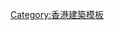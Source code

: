 {{Navbox
|name = 香港政府合署
|image = [[File:Regional Emblem of Hong Kong.svg|50px|香港特別行政區區徽]]
|title = [[香港政府合署|香港政府合署及政府大樓]]
|bodyclass = hlist

|group1 = [[香港島西選區|香港島西]]及[[離島區]]
|list1 =
* [[律政中心]]
* [[香港特別行政區政府總部 (建築物)|政府總部]]
* [[海港政府大樓]]
* [[金鐘道政府合署]]
* [[大澳政府合署]]
* [[坪洲政府合署]]
* [[梅窩政府合署]]

|group2 = [[香港島東選區|香港島東]]
|list2 =
* [[灣仔政府大樓]]（[[入境事務大樓]]
* [[稅務大樓]]）
* [[修頓中心]]
* [[北角政府合署]]
* [[水務署大樓及懲教總部大樓]]{{small|（興建中）}}

|group3 = [[九龍西]]
|list3 =
* [[九龍政府合署]]
* [[西九龍政府合署]]
* [[旺角政府合署]]
* [[深水埗政府合署]]
* [[長沙灣政府合署]]
* [[荔枝角政府合署]]
* [[庫務大樓]]
* [[渠務署辦公大樓]]{{small|（興建中）}}

|group4 = [[九龍中選區|九龍中]]
|list4 =
* [[何文田政府合署]]
* [[馬頭角道政府合署]]
* [[土瓜灣市政大廈暨政府合署]]
* [[九龍城政府合署]]
* [[培正道政府合署]]
* [[土木工程拓展署大樓]]
* [[工業貿易大樓]]
* [[稅務大樓|稅務中心]]{{small|（興建中）}}
<!--*[[四美街政府合署]]{{small|（擬建）}}-->

|group5 = [[九龍東]]
|list5 = 
* [[牛頭角政府合署]]
* [[東九龍政府合署]]
* [[机电工程署总部大楼]]
<!--* [[秀茂坪政府合署]]{{small|（擬建）}}--> 

|group6 = [[新界東南選區|新界東南]]
|list6 = 
* [[西貢政府合署]]
* [[入境事務處總部]]{{small|（興建中）}}
* [[將軍澳政府合署]]{{small|（興建中）}}

|group7 = [[新界北選區|新界北]]
|list7 =
* [[北區政府合署]]
* [[打鼓嶺鄉村中心政府大樓]]
* [[沙頭角鄉村大樓]]

|group8 = [[新界西北選區|新界西北]]
|list8 =
* [[屯門政府合署]]
* [[大興政府合署]]
* [[元朗政府合署暨大橋街市]]

|group9 = [[新界西南選區|新界西南]]
|list9 =
* [[荃灣政府合署]]
* [[葵興政府合署]]

|group10 = [[新界東北選區|新界東北]]
|list10 =
* [[沙田政府合署]]
* [[康樂及文化事務署|康樂及文化事務署總部]]
* [[大埔政府合署]]
}}
<noinclude>
[[Category:香港建築模板]]
</noinclude>